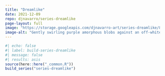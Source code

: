 ```yaml
---
title: "Dreamlike"
date: 2021-12-09
repo: djnavarro/series-dreamlike
page-layout: full
image: "https://storage.googleapis.com/djnavarro-art/series-dreamlike/800/pollen_09_1272.jpg"
image-alt: "Gently swirling purple amorphous blobs against an off-white background"
---
```

   
::: {.grid}
  
```r
#| echo: false
#| label: build-series-dreamlike
#| message: false
#| results: asis
source(here::here("_common.R"))
build_series("series-dreamlike")
```
   
:::
   
